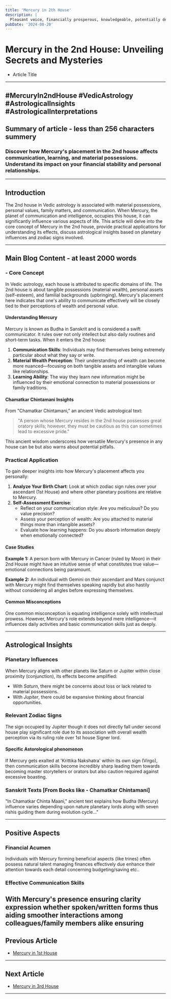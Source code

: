 ```yaml
---
title: 'Mercury in 2th House'
description: |
  Pleasant voice, financially prosperous, knowledgeable, potentially deceitful.
pubDate: '2024-08-20'
---
```


# Mercury in the 2nd House: Unveiling Secrets and Mysteries
- Article Title 

---

## #MercuryIn2ndHouse #VedicAstrology #AstrologicalInsights #AstrologicalInterpretations

## Summary of article - less than 256 characters summery 

### Discover how Mercury's placement in the 2nd house affects communication, learning, and material possessions. Understand its impact on your financial stability and personal relationships.

---

## Introduction
The 2nd house in Vedic astrology is associated with material possessions, personal values, family matters, and communication. When Mercury, the planet of communication and intelligence, occupies this house, it can significantly influence various aspects of life. This article will delve into the core concept of Mercury in the 2nd house, provide practical applications for understanding its effects, discuss astrological insights based on planetary influences and zodiac signs involved.

---

## Main Blog Content - at least 2000 words

### - Core Concept 
In Vedic astrology, each house is attributed to specific domains of life. The 2nd house is about tangible possessions (material wealth), personal assets (self-esteem), and familial backgrounds (upbringing). Mercury's placement here indicates that one's ability to communicate effectively will be closely tied to their perceptions of wealth and personal value.

#### Understanding Mercury
Mercury is known as Budha in Sanskrit and is considered a swift communicator. It rules over not only intellect but also daily routines and short-term tasks. When it enters the 2nd house:

1. **Communication Skills**: Individuals may find themselves being extremely particular about what they say or write.
2. **Material Wealth Perception**: Their understanding of wealth can become more nuanced—focusing on both tangible assets and intangible values like relationships.
3. **Learning Ability**: The way they learn new information might be influenced by their emotional connection to material possessions or family traditions.

#### Chamatkar Chintamani Insights
From "Chamatkar Chintamani," an ancient Vedic astrological text:

> "A person whose Mercury resides in the 2nd house possesses great oratory skills; however, they must be cautious as this can sometimes lead to excessive pride."
  
This ancient wisdom underscores how versatile Mercury's presence in any house can be but also warns about potential pitfalls.

### Practical Application 
To gain deeper insights into how Mercury's placement affects you personally:
1. **Analyze Your Birth Chart**: Look at which zodiac sign rules over your ascendant (1st House) and where other planetary positions are relative to Mercury.
2. **Self-Assessment Exercise**:
   * Reflect on your communication style: Are you meticulous? Do you value precision?
   * Assess your perception of wealth: Are you attached to material things more than intangible assets?
   * Evaluate how learning happens: Do you absorb information deeply when emotionally connected?

#### Case Studies 
**Example 1:** A person born with Mercury in Cancer (ruled by Moon) in their 2nd House might have an intuitive sense of what constitutes true value—emotional connections being paramount.

**Example 2:** An individual with Gemini on their ascendant and Mars conjunct with Mercury might find themselves speaking rapidly but also hastily without considering all angles before expressing themselves.

#### Common Misconceptions 
One common misconception is equating intelligence solely with intellectual prowess. However,
Mercury's role extends beyond mere intelligence—it influences daily activities and basic communication skills just as deeply.

---

## Astrological Insights 
### Planetary Influences 
When Mercury aligns with other planets like Saturn or Jupiter within close proximity (conjunction), its effects become amplified:
* With *Saturn*, there might be concerns about loss or lack related to material possessions.
* With *Jupiter*, there could be expansive thinking about financial opportunities.

### Relevant Zodiac Signs 
The sign occupied by Jupiter though it does not directly fall under second house play significant role due to its association with overall wealth perception via its ruling role over 1st house Signer lord.

#### Specific Astorological phenomenon 
If Mercury gets exalted at 'Krittika Nakshatra' within its own sign (Virgo), then communication skills become incredibly sharp leading them towards becoming master storytellers or orators but also caution required against excessive boasting.

### Sanskrit Texts [From Books like - Chamatkar Chintamani]
"In Chamatkar Chinta Maani," ancient text explains how Budha (Mercury) influence varies depending upon nature planetary lords along with seven rishis guiding them during evolution cycle..."

---

## Positive Aspects 

### Financial Acumen 
Individuals with Mercury forming beneficial aspects (like trines) often possess natural talent managing finances effectively due enhance their attention towards each detail concerning budgeting/saving etc..

### Effective Communication Skills 
With Mercury's presence ensuring clarity expression whether spoken/written forms thus aiding smoother interactions among colleagues/family members alike ensuring
---

## Previous Article
- [Mercury in 1st House](/blogs-md/0604_Mercury_in_Houses/060401_Mercury_in_1th_House.mdx)

---

## Next Article
- [Mercury in 3rd House](/blogs-md/0604_Mercury_in_Houses/060403_Mercury_in_3th_House.mdx)

---
